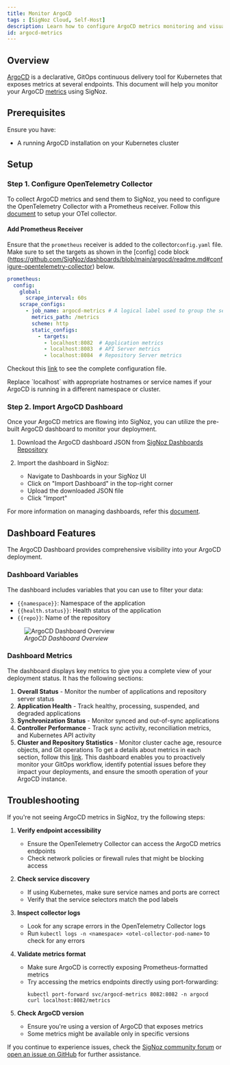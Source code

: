```yaml
---
title: Monitor ArgoCD 
tags : [SigNoz Cloud, Self-Host]
description: Learn how to configure ArgoCD metrics monitoring and visualization with SigNoz
id: argocd-metrics
---
```


## Overview


[ArgoCD](https://argo-cd.readthedocs.io/en/stable/) is a declarative, GitOps continuous delivery tool for Kubernetes that exposes metrics at several endpoints. This document will help you monitor your ArgoCD [metrics](https://argo-cd.readthedocs.io/en/stable/operator-manual/metrics/) using SigNoz.

## Prerequisites

Ensure you have:

- A running ArgoCD installation on your Kubernetes cluster

## Setup

### Step 1. Configure OpenTelemetry Collector

To collect ArgoCD metrics and send them to SigNoz, you need to configure the OpenTelemetry Collector with a Prometheus receiver. Follow this [document](https://signoz.io/docs/tutorial/opentelemetry-binary-usage-in-virtual-machine/) to setup your OTel collector.

#### Add Prometheus Receiver

Ensure that the `prometheus` receiver is added to the collector`config.yaml` file. Make sure to set the targets as shown in the [config] code block (https://github.com/SigNoz/dashboards/blob/main/argocd/readme.md#configure-opentelemetry-collector) below.

```yaml
prometheus:
  config:
    global:
      scrape_interval: 60s
    scrape_configs:
      - job_name: argocd-metrics # A logical label used to group the set of targets being scraped; helps in querying and identifying metrics from this specific service (ArgoCD in this case)
        metrics_path: /metrics
        scheme: http
        static_configs:
          - targets:
            - localhost:8082  # Application metrics
            - localhost:8083  # API Server metrics
            - localhost:8084  # Repository Server metrics
```
Checkout this [link](https://github.com/SigNoz/dashboards/blob/main/argocd/readme.md#configure-opentelemetry-collector) to see the complete configuration file.

<Admonition type="info">
 Replace `localhost` with appropriate hostnames or service names if your ArgoCD is running in a different namespace or cluster.
</Admonition>

### Step 2. Import ArgoCD Dashboard 

Once your ArgoCD metrics are flowing into SigNoz, you can utilize the pre-built ArgoCD dashboard to monitor your deployment.

1. Download the ArgoCD dashboard JSON from [SigNoz Dashboards Repository](https://github.com/SigNoz/dashboards/blob/main/argocd/argocd.json)

2. Import the dashboard in SigNoz:
   - Navigate to Dashboards in your SigNoz UI
   - Click on "Import Dashboard" in the top-right corner
   - Upload the downloaded JSON file
   - Click "Import"

For more information on managing dashboards, refer this [document](https://signoz.io/docs/userguide/manage-dashboards/).

## Dashboard Features

The ArgoCD Dashboard provides comprehensive visibility into your ArgoCD deployment.

### Dashboard Variables

The dashboard includes variables that you can use to filter your data:

- `{{namespace}}`: Namespace of the application
- `{{health.status}}`: Health status of the application
- `{{repo}}`: Name of the repository

<figure data-zoomable align="left">
    <img
        src="/img/docs/cicd/argocd/argocd-overview.webp"
        alt="ArgoCD Dashboard Overview"
    />
    <figcaption>
        <i>ArgoCD Dashboard Overview</i>
    </figcaption>
</figure>

### Dashboard Metrics 

The dashboard displays key metrics to give you a complete view of your deployment status. It has the following sections:

1. **Overall Status** - Monitor the number of applications and repository server status
2. **Application Health** - Track healthy, processing, suspended, and degraded applications
3. **Synchronization Status** - Monitor synced and out-of-sync applications
4. **Controller Performance** - Track sync activity, reconciliation metrics, and Kubernetes API activity
5. **Cluster and Repository Statistics** - Monitor cluster cache age, resource objects, and Git operations
To get a details about metrics in each section, follow this [link](https://github.com/SigNoz/dashboards/blob/main/argocd/readme.md#sections).
This dashboard enables you to proactively monitor your GitOps workflow, identify potential issues before they impact your deployments, and ensure the smooth operation of your ArgoCD instance.

## Troubleshooting

If you're not seeing ArgoCD metrics in SigNoz, try the following steps:

1. **Verify endpoint accessibility**
   - Ensure the OpenTelemetry Collector can access the ArgoCD metrics endpoints
   - Check network policies or firewall rules that might be blocking access

2. **Check service discovery**
   - If using Kubernetes, make sure service names and ports are correct
   - Verify that the service selectors match the pod labels

3. **Inspect collector logs**
   - Look for any scrape errors in the OpenTelemetry Collector logs
   - Run `kubectl logs -n <namespace> <otel-collector-pod-name>` to check for any errors

4. **Validate metrics format**
   - Make sure ArgoCD is correctly exposing Prometheus-formatted metrics
   - Try accessing the metrics endpoints directly using port-forwarding:
     ```
     kubectl port-forward svc/argocd-metrics 8082:8082 -n argocd
     curl localhost:8082/metrics
     ```

5. **Check ArgoCD version**
   - Ensure you're using a version of ArgoCD that exposes metrics
   - Some metrics might be available only in specific versions

If you continue to experience issues, check the [SigNoz community forum](https://community.signoz.io/) or [open an issue on GitHub](https://github.com/SigNoz/signoz/issues) for further assistance.

